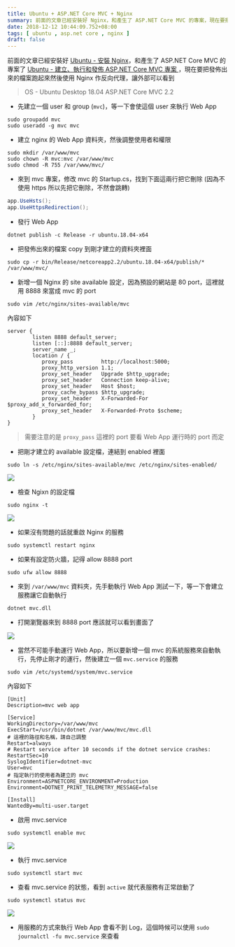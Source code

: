 ```yaml
---
title: Ubuntu + ASP.NET Core MVC + Nginx
summary: 前面的文章已經安裝好 Nginx，和產生了 ASP.NET Core MVC 的專案，現在要把發佈出來的檔案跑起來然後使用 Nginx 作反向代理，讓外部可以看到
date: 2018-12-12 10:44:09.752+08:00
tags: [ ubuntu , asp.net core , nginx ]
draft: false
---
```


前面的文章已經安裝好 [Ubuntu - 安裝 Nginx](https://blog.cashwu.com/blog/ubuntu-install-nginx)，和產生了 ASP.NET Core MVC 的專案了 [Ubuntu - 建立、執行和發佈 ASP.NET Core MVC 專案 ](https://blog.cashwu.com/blog/ubuntu-create-run-and-publish-asp-net-core-mvc-project)，現在要把發佈出來的檔案跑起來然後使用 Nginx 作反向代理，讓外部可以看到

> OS - Ubuntu Desktop 18.04
> ASP.NET Core MVC 2.2

- 先建立一個 user 和 group (`mvc`)，等一下會使這個 user 來執行 Web App

```shell
sudo groupadd mvc
sudo useradd -g mvc mvc
```

- 建立 nginx 的 Web App 資料夾，然後調整使用者和權限

```shell
sudo mkdir /var/www/mvc
sudo chown -R mvc:mvc /var/www/mvc
sudo chmod -R 755 /var/www/mvc/
```

- 來到 mvc 專案，修改 mvc 的 Startup.cs，找到下面這兩行把它刪除 (因為不使用 https 所以先把它刪除，不然會跳轉)

```csharp
app.UseHsts();
app.UseHttpsRedirection();
```

- 發行 Web App

```shell
dotnet publish -c Release -r ubuntu.18.04-x64
```

- 把發佈出來的檔案 copy 到剛才建立的資料夾裡面

```shell
sudo cp -r bin/Release/netcoreapp2.2/ubuntu.18.04-x64/publish/* /var/www/mvc/
```

- 新增一個 Nginx 的 site available 設定，因為預設的網站是 80 port，這裡就用 8888 來當成 mvc 的 port

```shell
sudo vim /etc/nginx/sites-available/mvc
```

內容如下

```shell
server {
		listen 8888 default_server;
        listen [::]:8888 default_server;
        server_name _;
        location / {
           proxy_pass         http://localhost:5000;
           proxy_http_version 1.1;
           proxy_set_header   Upgrade $http_upgrade;
           proxy_set_header   Connection keep-alive;
           proxy_set_header   Host $host;
           proxy_cache_bypass $http_upgrade;
           proxy_set_header   X-Forwarded-For $proxy_add_x_forwarded_for;
           proxy_set_header   X-Forwarded-Proto $scheme;
        }
}
```

> 需要注意的是 `proxy_pass` 這裡的 port 要看 Web App 運行時的 port 而定

- 把剛才建立的 available 設定檔，連結到 enabled 裡面

```shell
sudo ln -s /etc/nginx/sites-available/mvc /etc/nginx/sites-enabled/
```

![](/static/images/404.webp)

- 檢查 Ngixn 的設定檔

```shell
sudo nginx -t
```

![](/static/images/404.webp)

- 如果沒有問題的話就重啟 Nginx 的服務

```shell
sudo systemctl restart nginx
```

- 如果有設定防火牆，記得 allow 8888 port

```shell
sudo ufw allow 8888
```

- 來到 `/var/www/mvc` 資料夾，先手動執行 Web App 測試一下，等一下會建立服務讓它自動執行

```shell
dotnet mvc.dll
```

- 打開瀏覽器來到 8888 port 應該就可以看到畫面了

![](/static/images/404.webp)

- 當然不可能手動運行 Web App，所以要新增一個 mvc 的系統服務來自動執行，先停止剛才的運行，然後建立一個 `mvc.service` 的服務

```shell
sudo vim /etc/systemd/system/mvc.service
```

內容如下

```shell
[Unit]
Description=mvc web app

[Service]
WorkingDirectory=/var/www/mvc
ExecStart=/usr/bin/dotnet /var/www/mvc/mvc.dll
# 這裡的路徑和名稱，請自己調整
Restart=always
# Restart service after 10 seconds if the dotnet service crashes:
RestartSec=10
SyslogIdentifier=dotnet-mvc
User=mvc
# 指定執行的使用者為建立的 mvc
Environment=ASPNETCORE_ENVIRONMENT=Production
Environment=DOTNET_PRINT_TELEMETRY_MESSAGE=false

[Install]
WantedBy=multi-user.target
```

- 啟用 mvc.service

```shell
sudo systemctl enable mvc
```

![](/static/images/404.webp)

- 執行 mvc.service

```shell
sudo systemctl start mvc
```

-  查看 mvc.service 的狀態，看到 `active` 就代表服務有正常啟動了

```shell
sudo systemctl status mvc
```

![](/static/images/404.webp)

- 用服務的方式來執行 Web App 會看不到 Log，這個時候可以使用 `sudo journalctl -fu mvc.service` 來查看